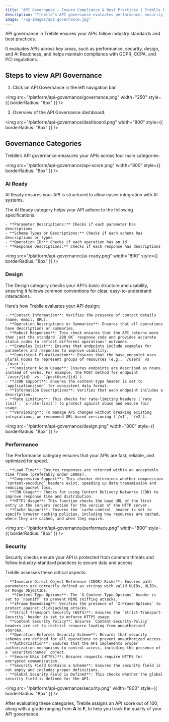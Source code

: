 ```yaml
---
title: "API Governance – Ensure Compliance & Best Practices | Treblle Docs"
description: "Treblle’s API governance evaluates performance, security, design, and AI readiness while ensuring compliance with GDPR, CCPA, and PCI. Get an API score and improve your API quality."
image: "/og-images/api-governance.jpg"
---
```


API governance in Treblle ensures your APIs follow industry standards and best practices. 

It evaluates APIs across key areas, such as performance, security, design, and AI Readiness, and helps maintain compliance with GDPR, CCPA, and PCI regulations.

## Steps to view API Governance

1. Click on API Governance in the left navigation bar.

  <img
    src="/platform/api-governance/governance.png"
    width="250"
    style={{ borderRadius: "8px" }}
  />

2. Overview of the API Governance dashboard.

  <img
    src="/platform/api-governance/dashboard.png"
    width="800"
    style={{ borderRadius: "8px" }}
  />

## Governance Categories

Treblle’s API governance measures your APIs across four main categories:

  <img
    src="/platform/api-governance/api-score.png"
    width="800"
    style={{ borderRadius: "8px" }}
  />

### AI Ready

AI Ready ensures your API is structured to allow easier integration with AI systems.

The AI Ready category helps your API adhere to the following specifications:

    - **Parameter Descriptions:** Checks if each parameter has descriptions 
    - **Schema Types or Descriptions:** Checks if each schema has descriptions or types 
    - **Operation ID:** Checks if each operation has an id
    - **Response Descriptions:** Checks if each response has descriptions 

  <img
    src="/platform/api-governance/ai-ready.png"
    width="800"
    style={{ borderRadius: "8px" }}
  />

### Design

The Design category checks your API's basic structure and usability, ensuring it follows common conventions for clear, easy-to-understand interactions. 

Here’s how Treblle evaluates your API design:
 
    - **Contact Information**: Verifies the presence of contact details (name, email, URL).  
    - **Operation Descriptions or Summaries**: Ensures that all operations have descriptions or summaries. 
    - **Robust Responses**: This check ensures that the API returns more than just the standard `200 OK` response code and provides accurate status codes to reflect different operations' outcomes.
    - **Examples Exist**: Ensures that endpoints include examples for parameters and responses to improve usability.  
    - **Consistent Pluralization**: Ensures that the base endpoint uses plural nouns to represent groups of resources (e.g., `/users` vs `/user`).  
    - **Consistent Noun Usage**: Ensures endpoints are described as nouns instead of verbs. For example, the POST method for endpoint `/user/{id}` vs. `/postUser/{id}`).
    - **JSON Support**: Ensures the content-type header is set to `application/json` for consistent data format.  
    - **Information Descriptions**: Verifies that each endpoint includes a description.
    - **Rate Limiting**: This checks for rate-limiting headers (`rate limit`, `x-rate-limit`) to protect against abuse and ensure fair usage. 
    - **Versioning**: To manage API changes without breaking existing integrations, we recommend URL-based versioning (`/v1`, `/v2`).  

  <img
    src="/platform/api-governance/design.png"
    width="800"
    style={{ borderRadius: "8px" }}
  />

### Performance

The Performance category ensures that your APIs are fast, reliable, and optimized for speed.

    - **Load Time**: Ensures responses are returned within an acceptable time frame (preferably under 500ms).  
    - **Compression Support**: This checker determines whether compression `content-encoding` headers exist, speeding up data transmission and reducing packet loss.   
    - **CDN Usage**: Checks for using Content Delivery Networks (CDN) to improve response time and distribution.  
    - **HTTP2 Usage**: This function checks the base URL of the first entry in the servers section for the version of the HTTP server.
    - **Cache Support**: Ensures the `cache-control` header is set to specify browser caching policies, including how resources are cached, where they are cached, and when they expire.

  <img
    src="/platform/api-governance/performace.png"
    width="800"
    style={{ borderRadius: "8px" }}
  />

### Security

Security checks ensure your API is protected from common threats and follow industry-standard practices to secure data and access.  

Treblle assesses these critical aspects:

    - **Insecure Direct Object Reference (IDOR) Risks**: Ensures path parameters are correctly defined as strings with valid UUIDs, ULIDs, or Mongo ObjectIDs. 
     - **Content Type Options**: The `X-Content-Type-Options` header is set to `nosniff` to prevent MIME sniffing attacks.
    - **iFrame Embedding**: Verifies the presence of `X-Frame-Options` to protect against clickjacking attacks.  
    - **Strict Transport Security (HSTS)**: Ensures the `Strict-Transport-Security` header is set to enforce HTTPS usage.    
    - **Content Security Policy**: Ensures `Content-Security-Policy` headers are set to restrict resource loading from unauthorized sources.  
    - **Operation Enforces Security Scheme**: Ensures that security schemes are defined for all operations to prevent unauthorized access.  
    - **Authorization**: Ensures that the API implements proper authorization mechanisms to control access, including the presence of a `securitySchemes` object.
    - **Secure URLs (HTTPs)**: Ensures requests require HTTPS for encrypted communication.  
    - **Security Field Contains a Scheme**: Ensures the security field is not empty and includes proper definitions.
    - **Global Security Field is Defined**: This checks whether the global security field is defined for the API.

  <img
    src="/platform/api-governance/security.png"
    width="800"
    style={{ borderRadius: "8px" }}
  />

After evaluating these categories, Treblle assigns an API score out of 100, along with a grade ranging from **A** to **F**, to help you track the quality of your API governance.
